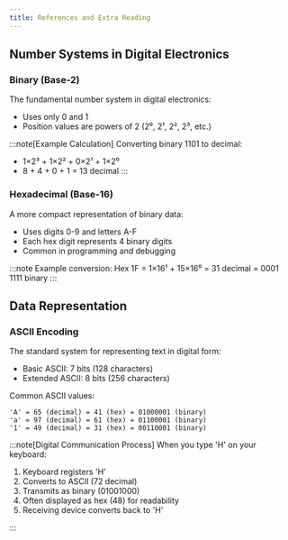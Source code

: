 ```yaml
---
title: References and Extra Reading
---
```


## Number Systems in Digital Electronics

### Binary (Base-2)

The fundamental number system in digital electronics:

- Uses only 0 and 1
- Position values are powers of 2 (2⁰, 2¹, 2², 2³, etc.)

:::note[Example Calculation]
Converting binary 1101 to decimal:
- 1×2³ + 1×2² + 0×2¹ + 1×2⁰
- 8 + 4 + 0 + 1 = 13 decimal
:::

### Hexadecimal (Base-16)

A more compact representation of binary data:

- Uses digits 0-9 and letters A-F
- Each hex digit represents 4 binary digits
- Common in programming and debugging

:::note
Example conversion:
Hex 1F = 1×16¹ + 15×16⁰ = 31 decimal = 0001 1111 binary
:::
## Data Representation

### ASCII Encoding

The standard system for representing text in digital form:

- Basic ASCII: 7 bits (128 characters)
- Extended ASCII: 8 bits (256 characters)

Common ASCII values:
```
'A' = 65 (decimal) = 41 (hex) = 01000001 (binary)
'a' = 97 (decimal) = 61 (hex) = 01100001 (binary)
'1' = 49 (decimal) = 31 (hex) = 00110001 (binary)
```

:::note[Digital Communication Process]
When you type 'H' on your keyboard:

1. Keyboard registers 'H'
2. Converts to ASCII (72 decimal)
3. Transmits as binary (01001000)
4. Often displayed as hex (48) for readability
5. Receiving device converts back to 'H'

:::
